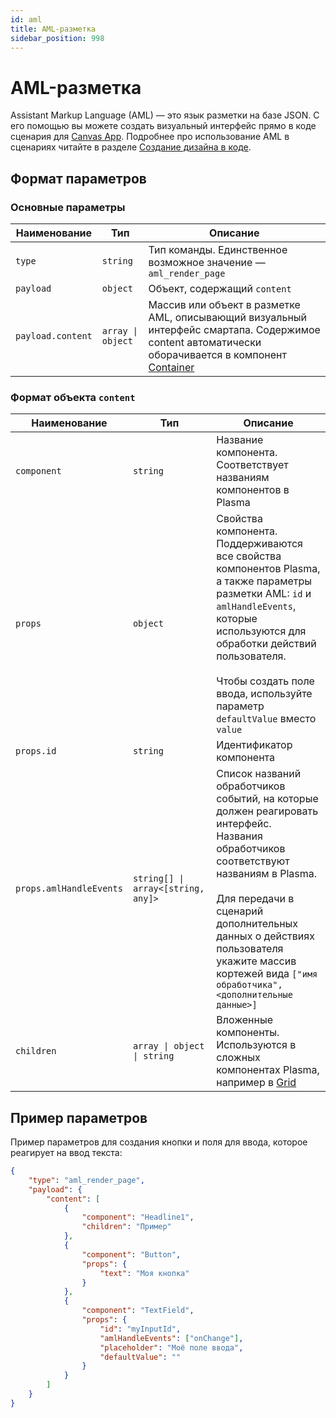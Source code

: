 ```yaml
---
id: aml
title: AML-разметка
sidebar_position: 998
---
```


# AML-разметка

Assistant Markup Language (AML) — это язык разметки на базе JSON. С его помощью вы можете создать визуальный интерфейс прямо в коде сценария для [Canvas App](https://bit.ly/3Mx0UQq). Подробнее про использование AML в сценариях читайте в разделе [Создание дизайна в коде](https://bit.ly/3HACTrk).

## Формат параметров

### Основные параметры

| Наименование      | Тип                              | Описание                                                                                                                                                                          |
|-------------------|----------------------------------|-----------------------------------------------------------------------------------------------------------------------------------------------------------------------------------|
| `type`            | `string`                         | Тип команды. Единственное возможное значение — `aml_render_page`                                                                                                                  |
| `payload`         | `object`                         | Объект, содержащий `content`                                                                                                                                                      |
| `payload.content` | <code>array &#124; object</code> | Массив или объект в разметке AML, описывающий визуальный интерфейс смартапа. Содержимое content автоматически оборачивается в компонент [Container](../components/grid#container) |

### Формат объекта `content`

| Наименование            | Тип                                | Описание                                                                                                                                                                                                                                                                                             |
|-------------------------|------------------------------------|------------------------------------------------------------------------------------------------------------------------------------------------------------------------------------------------------------------------------------------------------------------------------------------------------|
| `component`             | `string`                           | Название компонента. Соответствует названиям компонентов в Plasma                                                                                                                                                                                                                                    |
| `props`                 | `object`                           | Свойства компонента. Поддерживаются все свойства компонентов Plasma, а также параметры разметки AML: `id` и `amlHandleEvents`, которые используются для обработки действий пользователя.<br /><br />Чтобы создать поле ввода, используйте параметр `defaultValue` вместо `value`                     |
| `props.id`              | `string`                           | Идентификатор компонента                                                                                                                                                                                                                                                                             |
| `props.amlHandleEvents` | `string[] \| array<[string, any]>` | Список названий обработчиков событий, на которые должен реагировать интерфейс. Названия обработчиков соответствуют названиям в Plasma.<br /><br />Для передачи в сценарий дополнительных данных о действиях пользователя укажите массив кортежей вида `["имя обработчика", <дополнительные данные>]` |
| `children`              | `array \| object \| string`        | Вложенные компоненты. Используются в сложных компонентах Plasma, например в [Grid](../components/grid)                                                                                                                                                                                               |

## Пример параметров

Пример параметров для создания кнопки и поля для ввода, которое реагирует на ввод текста:

```json
{
    "type": "aml_render_page",
    "payload": {
        "content": [
            {
                "component": "Headline1",
                "children": "Пример"
            },
            {
                "component": "Button",
                "props": {
                    "text": "Моя кнопка"
                }
            },
            {
                "component": "TextField",
                "props": {
                    "id": "myInputId",
                    "amlHandleEvents": ["onChange"],
                    "placeholder": "Моё поле ввода",
                    "defaultValue": ""
                }
            }
        ]
    }
}
```

